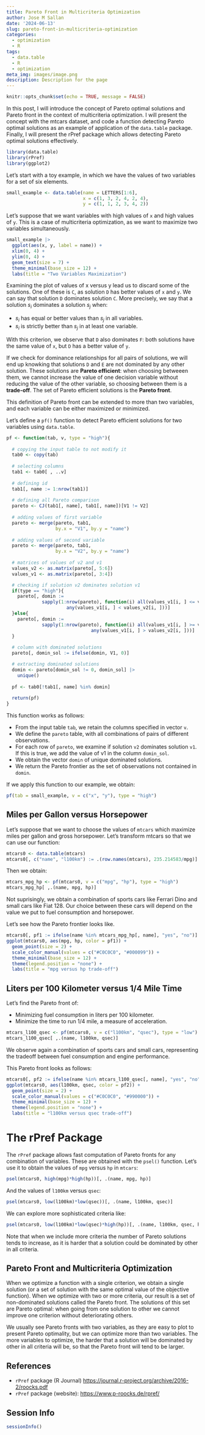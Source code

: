 ```yaml
---
title: Pareto Front in Multicriteria Optimization
author: Jose M Sallan
date: '2024-06-13'
slug: pareto-front-in-multicriteria-optimization
categories:
  - optimization
  - R
tags:
  - data.table
  - R
  - optimization
meta_img: images/image.png
description: Description for the page
---
```


```r
knitr::opts_chunk$set(echo = TRUE, message = FALSE)
```

In this post, I will introduce the concept of Pareto optimal solutions and Pareto front in the context of multicriteria optimization. I will present the concept with the mtcars dataset, and code a function detecting Pareto optimal solutions as an example of application of the `data.table` package. Finally, I will present the rPref package which allows detecting Pareto optimal solutions effectively.

```r
library(data.table)
library(rPref)
library(ggplot2)
```

Let's start with a toy example, in which we have the values of two variables for a set of six elements.

```r
small_example <- data.table(name = LETTERS[1:6],
                            x = c(1, 3, 2, 4, 2, 4),
                            y = c(1, 1, 2, 3, 4, 2))
```

Let's suppose that we want variables with high values of `x` and high values of `y`. This is a case of multicriteria optimization, as we want to maximize two variables simultaneously.

```r
small_example |>
  ggplot(aes(x, y, label = name)) +
  xlim(0, 4) +
  ylim(0, 4) +
  geom_text(size = 7) +
  theme_minimal(base_size = 12) +
  labs(title = "Two Variables Maximization")
```

Examining the plot of values of x versus y lead us to discard some of the solutions. One of these is `C`, as solution `D` has better values of `x` and `y`. We can say that solution `D` dominates solution `C`. More precisely, we say that a solution $s_i$ dominates a solution $s_j$ when:

-   $s_i$ has equal or better values than $s_j$ in all variables.
-   $s_i$ is strictly better than $s_j$ in at least one variable.

With this criterion, we observe that `D` also dominates `F`: both solutions have the same value of `x`, but `D` has a better value of `y`.

If we check for dominance relationships for all pairs of solutions, we will end up knowking that solutions `D` and `E` are not dominated by any other solution. These solutions are **Pareto efficient**: when choosing betweeen them, we cannot increase the value of one decision variable without reducing the value of the other variable, so choosing between them is a **trade-off**. The set of Pareto efficient solutions is the **Pareto front**.

This definition of Pareto front can be extended to more than two variables, and each variable can be either maximized or minimized.

Let's define a `pf()` function to detect Pareto efficient solutions for two variables using `data.table`.

```r
pf <- function(tab, v, type = "high"){
  
  # copying the input table to not modify it
  tab0 <- copy(tab)
  
  # selecting columns
  tab1 <- tab0[ , ..v]
  
  # defining id
  tab1[, name := 1:nrow(tab1)]
  
  # defining all Pareto comparison
  pareto <- CJ(tab1[, name], tab1[, name])[V1 != V2]
  
  # adding values of first variable
  pareto <- merge(pareto, tab1,
                  by.x = "V1", by.y = "name")
  
  # adding values of second variable
  pareto <- merge(pareto, tab1,
                  by.x = "V2", by.y = "name")
  
  # matrices of values of v2 and v1
  values_v2 <- as.matrix(pareto[, 5:6])
  values_v1 <- as.matrix(pareto[, 3:4])

  # checking if solution v2 dominates solution v1
  if(type == "high"){
    pareto[, domin := 
             sapply(1:nrow(pareto), function(i) all(values_v1[i, ] <= values_v2[i, ]) &
                      any(values_v1[i, ] < values_v2[i, ]))]
  }else{
    pareto[, domin := 
             sapply(1:nrow(pareto), function(i) all(values_v1[i, ] >= values_v2[i, ]) &
                               any(values_v1[i, ] > values_v2[i, ]))]
  }
  
  # column with dominated solutions
  pareto[, domin_sol := ifelse(domin, V1, 0)]

  # extracting dominated solutions
  domin <- pareto[domin_sol != 0, domin_sol] |>
    unique()
  
  pf <- tab0[!tab1[, name] %in% domin]
  
  return(pf)
}
```

This function works as follows:

-   From the input table `tab`, we retain the columns specified in vector `v`.
-   We define the `pareto` table, with all combinations of pairs of different observations.
-   For each row of `pareto`, we examine if solution `v2` dominates solution `v1`. If this is true, we add the value of v1 in the column `domin_sol`.
-   We obtain the vector `domin` of unique dominated solutions.
-   We return the Pareto frontier as the set of observations not contained in `domin`.

If we apply this function to our example, we obtain:

```r
pf(tab = small_example, v = c("x", "y"), type = "high")
```

## Miles per Gallon versus Horsepower

Let's suppose that we want to choose the values of `mtcars` which maximize miles per gallon and gross horsepower. Let's transform mtcars so that we can use our function:

```r
mtcars0 <- data.table(mtcars)
mtcars0[, c("name", "l100km") := .(row.names(mtcars), 235.214583/mpg)]
```

Then we obtain:

```r
mtcars_mpg_hp <- pf(mtcars0, v = c("mpg", "hp"), type = "high")
mtcars_mpg_hp[ ,.(name, mpg, hp)]
```

Not suprisingly, we obtain a combination of sports cars like Ferrari Dino and small cars like Fiat 128. Our choice between these cars will depend on the value we put to fuel consumption and horsepower.

Let's see how the Pareto frontier looks like.

```r
mtcars0[, pf1 := ifelse(name %in% mtcars_mpg_hp[, name], "yes", "no")]
ggplot(mtcars0, aes(mpg, hp, color = pf1)) +
  geom_point(size = 2) +
  scale_color_manual(values = c("#C0C0C0", "#000099")) +
  theme_minimal(base_size = 12) +
  theme(legend.position = "none") +
  labs(title = "mpg versus hp trade-off")
```


## Liters per 100 Kilometer versus 1/4 Mile Time

Let's find the Pareto front of:

-   Minimizing fuel consumption in liters per 100 kilometer.
-   Minimize the time to run 1/4 mile, a measure of acceleration.

```r
mtcars_l100_qsec <- pf(mtcars0, v = c("l100km", "qsec"), type = "low")
mtcars_l100_qsec[ ,.(name, l100km, qsec)]
```

We observe again a combination of sports cars and small cars, representing the tradeoff between fuel consumption and engine performance.

This Pareto front looks as follows:

```r
mtcars0[, pf2 := ifelse(name %in% mtcars_l100_qsec[, name], "yes", "no")]
ggplot(mtcars0, aes(l100km, qsec, color = pf2)) +
  geom_point(size = 2) +
  scale_color_manual(values = c("#C0C0C0", "#990000")) +
  theme_minimal(base_size = 12) +
  theme(legend.position = "none") +
  labs(title = "l100km versus qsec trade-off")
```


# The rPref Package

The `rPref` package allows fast computation of Pareto fronts for any combination of variables. These are obtained with the `psel()` function. Let's use it to obtain the values of `mpg` versus `hp` in `mtcars`:

```r
psel(mtcars0, high(mpg)*high(hp))[, .(name, mpg, hp)]
```

And the values of `l100km` versus `qsec`:

```r
psel(mtcars0, low(l100km)*low(qsec))[, .(name, l100km, qsec)]
```

We can explore more sophisticated criteria like:

```r
psel(mtcars0, low(l100km)*low(qsec)*high(hp))[, .(name, l100km, qsec, hp)]
```

Note that when we include more criteria the number of Pareto solutions tends to increase, as it is harder that a solution could be dominated by other in all criteria.

## Pareto Front and Multicriteria Optimization

When we optimize a function with a single criterion, we obtain a single solution (or a set of solution with the same optimal value of the objective function). When we optimize with two or more criteria, our result is a set of non-dominated solutions called the Pareto front. The solutions of this set are Pareto optimal: when going from one solution to other we cannot improve one criterion without deteriorating others.

We usually see Pareto fronts with two variables, as they are easy to plot to present Pareto optimality, but we can optimize more than two variables. The more variables to optimize, the harder that a solution will be dominated by other in all criteria will be, so that the Pareto front will tend to be larger.

## References

-   `rPref` package (R Journal) <https://journal.r-project.org/archive/2016-2/roocks.pdf>
-   `rPref` package (website): <https://www.p-roocks.de/rpref/>

## Session Info

```r
sessionInfo()
```

